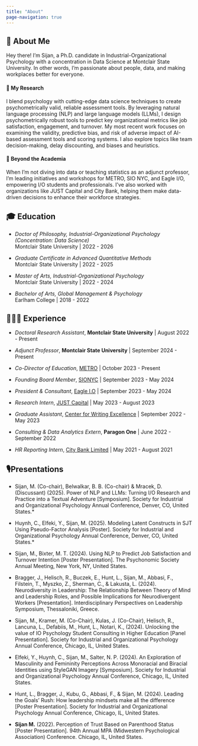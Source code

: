 ```yaml
---
title: "About"
page-navigation: true
---
```


## 🐸 About Me

Hey there! I’m Sijan, a Ph.D. candidate in Industrial-Organizational Psychology with a concentration in Data Science at Montclair State University. In other words, I’m passionate about people, data, and making workplaces better for everyone.

#### 🧠 My Research

I blend psychology with cutting-edge data science techniques to create psychometrically valid, reliable assessment tools. By leveraging natural language processing (NLP) and large language models (LLMs), I design psychometrically robust tools to predict key organizational metrics like job satisfaction, engagement, and turnover. My most recent work focuses on examining the validity, predictive bias, and risk of adverse impact of AI-based assessment tools and scoring systems. I also explore topics like team decision-making, delay discounting, and biases and heuristics.

#### 🧩 Beyond the Academia

When I’m not diving into data or teaching statistics as an adjunct professor, I’m leading initiatives and workshops for METRO, SIO NYC, and Eagle I/O, empowering I/O students and professionals. I’ve also worked with organizations like JUST Capital and City Bank, helping them make data-driven decisions to enhance their workforce strategies.

## 🎓 Education

-   *Doctor of Philosophy, Industrial-Organizational Psychology (Concentration: Data Science)*\
    Montclair State University \| 2022 - 2026

-   *Graduate Certificate in Advanced Quantitative Methods*\
    Montclair State University \| 2022 - 2025

-   *Master of Arts, Industrial-Organizational Psychology*\
    Montclair State University \| 2022 - 2024

-   *Bachelor of Arts, Global Management & Psychology*\
    Earlham College \| 2018 - 2022

## 🧑🏽‍💻 Experience

-   *Doctoral Research Assistant*, **Montclair State University** \| August 2022 - Present

-   *Adjunct Professor*, **Montclair State University** \| September 2024 - Present

-   *Co-Director of Education*, [METRO](https://metroapppsych.com/) \| October 2023 - Present

-   *Founding Board Member*, [SIONYC](https://www.linkedin.com/company/sionyc/) \| September 2023 - May 2024

-   *President & Consultant*, [Eagle I.O](https://www.linkedin.com/company/eagle-i-o/posts/?feedView=all) \| September 2023 - May 2024

-   *Research Intern*, [JUST Capital](https://justcapital.com/) \| May 2023 - August 2023

-   *Graduate Assistant*, [Center for Writing Excellence](https://www.montclair.edu/center-for-writing-excellence/) \| September 2022 - May 2023

-   *Consulting & Data Analytics Extern*, **Paragon One** \| June 2022 - September 2022

-   *HR Reporting Intern*, [City Bank Limited](https://www.citybankplc.com/home) \| May 2021 - August 2021

## 🎙️Presentations

-   Sijan, M. (Co-chair), Belwalkar, B. B. (Co-chair) & Mracek, D. (Discussant) (2025). Power of NLP and LLMs: Turning I/O Research and Practice into a Textual Adventure \[Symposium\]. Society for Industrial and Organizational Psychology Annual Conference, Denver, CO, United States.\*

-   Huynh, C., Elfeki, Y., Sijan, M. (2025). Modeling Latent Constructs in SJT Using Pseudo-Factor Analysis \[Poster\]. Society for Industrial and Organizational Psychology Annual Conference, Denver, CO, United States.\*

-   Sijan, M., Bixter, M. T. (2024). Using NLP to Predict Job Satisfaction and Turnover Intention \[Poster Presentation\]. The Psychonomic Society Annual Meeting, New York, NY, United States.

-   Bragger, J., Helisch, R., Buczek, E., Hunt, L., Sijan, M., Abbasi, F., Filstein, T., Myszko, Z., Sherman, C., & Lakusta, L. (2024). Neurodiversity in Leadership: The Relationship Between Theory of Mind and Leadership Roles, and Possible Implications for Neurodivergent Workers \[Presentation\]. Interdisciplinary Perspectives on Leadership Symposium, Thessaloniki, Greece.

-   Sijan, M., Kramer, M. (Co-Chair), Kulas, J. (Co-Chair), Helisch, R., Lancuna, L., Defabiis, M., Hunt, L., Notari, K., (2024). Unlocking the value of IO Psychology Student Consulting in Higher Education \[Panel Presentation\]. Society for Industrial and Organizational Psychology Annual Conference, Chicago, IL, United States.

-  Elfeki, Y., Huynh, C., Sijan, M., Salter, N. P. (2024). An Exploration of Masculinity and Femininity Perceptions Across Monoracial and Biracial Identities using StyleGAN Imagery \[Symposium\]. Society for Industrial and Organizational Psychology Annual Conference, Chicago, IL, United States. 

-   Hunt, L., Bragger, J., Kubu, G., Abbasi, F., & Sijan, M. (2024). Leading the Goals' Rush: How leadership mindsets make all the difference \[Poster Presentation\]. Society for Industrial and Organizational Psychology Annual Conference, Chicago, IL, United States.

-   **Sijan M.** (2022). Perception of Trust Based on Parenthood Status \[Poster Presentation\]. 94th Annual MPA (Midwestern Psychological Association) Conference. Chicago, IL, United States.
